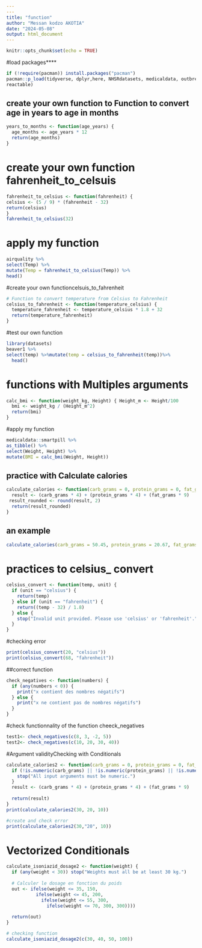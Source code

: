 ```yaml
---
---
title: "function"
author: "Messan kodzo AKOTIA"
date: "2024-05-08"
output: html_document
---
```


```r
knitr::opts_chunk$set(echo = TRUE)
```

#load packages\*\*\*\*

```r
if (!require(pacman)) install.packages("pacman")
pacman::p_load(tidyverse, dplyr,here, NHSRdatasets, medicaldata, outbreaks,
reactable)

```

## create your own function to Function to convert age in years to age in months

```r
years_to_months <- function(age_years) {
  age_months <- age_years * 12
  return(age_months)
}
```

# create your own function fahrenheit_to_celsuis

```r
fahrenheit_to_celsius <- function(fahrenheit) {
celsius <- (5 / 9) * (fahrenheit - 32)
return(celsius)
}
fahrenheit_to_celsius(32)
```

# apply my function
```r
airquality %>%
select(Temp) %>%
mutate(Temp = fahrenheit_to_celsius(Temp)) %>%
head()
```

#create your own functioncelsuis_to_fahrenheit

```r
# Function to convert temperature from Celsius to Fahrenheit
celsius_to_fahrenheit <- function(temperature_celsius) {
  temperature_fahrenheit <- temperature_celsius * 1.8 + 32
  return(temperature_fahrenheit)
}
```

#test our own function

```r
library(datasets)
beaver1 %>%
select(temp) %>%mutate(temp = celsius_to_fahrenheit(temp))%>%
  head()
```

# functions with Multiples arguments

```r
calc_bmi <- function(weight_kg, Height) { Height_m <- Height/100
  bmi <- weight_kg / (Height_m^2)
  return(bmi)
}
```

#apply my function
```r
medicaldata::smartpill %>%
as_tibble() %>%
select(Weight, Height) %>%
mutate(BMI = calc_bmi(Weight, Height))
```

## practice with Calculate calories

```r
calculate_calories <- function(carb_grams = 0, protein_grams = 0, fat_grams = 0) {
  result <- (carb_grams * 4) + (protein_grams * 4) + (fat_grams * 9)
 result_rounded <- round(result, 2)
  return(result_rounded)
}

```

## an example

```r
calculate_calories(carb_grams = 50.45, protein_grams = 20.67, fat_grams = 10.9087)

```

# practices to celsius_ convert
```r
celsius_convert <- function(temp, unit) {
  if (unit == "celsius") {
    return(temp)
  } else if (unit == "fahrenheit") {
    return((temp - 32) / 1.8)
  } else {
    stop("Invalid unit provided. Please use 'celsius' or 'fahrenheit'.")
  }
}
```

#checking error

```r
print(celsius_convert(20, "celsius")) 
print(celsius_convert(68, "fahrenheit")) 
```

##correct function
```r
check_negatives <- function(numbers) {
  if (any(numbers < 0)) {
    print("x contient des nombres négatifs")
  } else {
    print("x ne contient pas de nombres négatifs")
  }
}
```

#check functionnality of the function cheeck_negatives
```r
test1<- check_negatives(c(8, 3, -2, 5)) 
test2<- check_negatives(c(10, 20, 30, 40))
```
#Argument validityChecking with Conditionals
```r
calculate_calories2 <- function(carb_grams = 0, protein_grams = 0, fat_grams = 0) {
  if (!is.numeric(carb_grams) || !is.numeric(protein_grams) || !is.numeric(fat_grams)) {
    stop("All input arguments must be numeric.")
  }
  result <- (carb_grams * 4) + (protein_grams * 4) + (fat_grams * 9)
  
  return(result)
}
print(calculate_calories2(30, 20, 10))

#create and check error
print(calculate_calories2(30,"20", 10))

```


# Vectorized Conditionals
```r
calculate_isoniazid_dosage2 <- function(weight) {
  if (any(weight < 30)) stop("Weights must all be at least 30 kg.")
  
  # Calculer le dosage en fonction du poids
  out <- ifelse(weight <= 35, 150,
           ifelse(weight <= 45, 200,
             ifelse(weight <= 55, 300,
               ifelse(weight <= 70, 300, 300))))
  
  return(out)
}

# checking function
calculate_isoniazid_dosage2(c(30, 40, 50, 100))

```

```r

```

